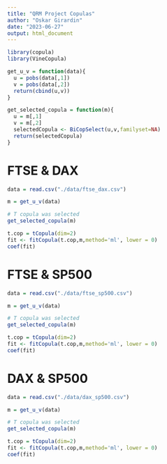 ```yaml
---
title: "QRM Project Copulas"
author: "Oskar Girardin"
date: "2023-06-27"
output: html_document
---
```


```r
library(copula)
library(VineCopula)
```
```r

get_u_v = function(data){
  u = pobs(data[,1])
  v = pobs(data[,2])
  return(cbind(u,v))
}

get_selected_copula = function(m){
  u = m[,1]
  v = m[,2]
  selectedCopula <- BiCopSelect(u,v,familyset=NA)
  return(selectedCopula)
}
```

# FTSE & DAX

```r
data = read.csv("./data/ftse_dax.csv")
```

```r
m = get_u_v(data)

# T copula was selected
get_selected_copula(m)
```

```r
t.cop = tCopula(dim=2)
fit <- fitCopula(t.cop,m,method='ml', lower = 0)
coef(fit)
```

# FTSE & SP500

```r
data = read.csv("./data/ftse_sp500.csv")
```

```r
m = get_u_v(data)

# T copula was selected
get_selected_copula(m)
```

```r
t.cop = tCopula(dim=2)
fit <- fitCopula(t.cop,m,method='ml', lower = 0)
coef(fit)
```

# DAX & SP500

```r
data = read.csv("./data/dax_sp500.csv")
```

```r
m = get_u_v(data)

# T copula was selected
get_selected_copula(m)
```

```r
t.cop = tCopula(dim=2)
fit <- fitCopula(t.cop,m,method='ml', lower = 0)
coef(fit)
```